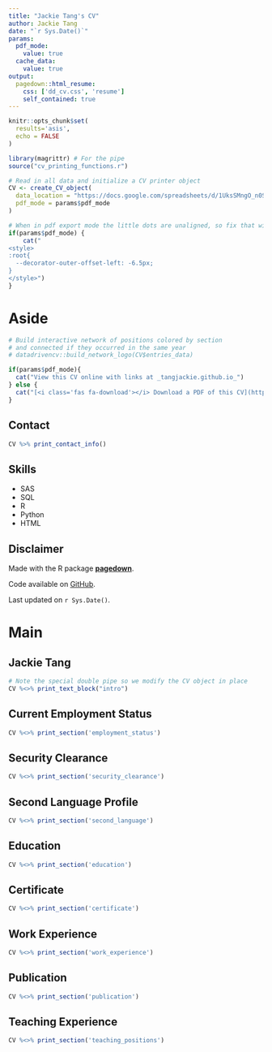 ```yaml
---
title: "Jackie Tang's CV"
author: Jackie Tang
date: "`r Sys.Date()`"
params:
  pdf_mode:
    value: true
  cache_data:
    value: true
output:
  pagedown::html_resume:
    css: ['dd_cv.css', 'resume']
    self_contained: true
---
```


```r
knitr::opts_chunk$set(
  results='asis', 
  echo = FALSE
)

library(magrittr) # For the pipe
source("cv_printing_functions.r")

# Read in all data and initialize a CV printer object
CV <- create_CV_object(
  data_location = "https://docs.google.com/spreadsheets/d/1UksSMngO_n0SNxbgIJKlTk2sOtBLrpb5HmXl9GxBQv0/edit?usp=sharing",  
  pdf_mode = params$pdf_mode
)

```


```r
# When in pdf export mode the little dots are unaligned, so fix that with some conditional CSS.
if(params$pdf_mode) {
    cat("
<style>
:root{
  --decorator-outer-offset-left: -6.5px;
}
</style>")
}
```


Aside
================================================================================

```r
# Build interactive network of positions colored by section
# and connected if they occurred in the same year
# datadrivencv::build_network_logo(CV$entries_data)
```


```r
if(params$pdf_mode){
  cat("View this CV online with links at _tangjackie.github.io_")
} else {
  cat("[<i class='fas fa-download'></i> Download a PDF of this CV](https://github.com/tangjackie/CV/CV.pdf)")
}
```

Contact {#contact}
--------------------------------------------------------------------------------

```r
CV %>% print_contact_info()
```



Skills {#skills}
--------------------------------------------------------------------------------

- <i class="far fa-chart-bar"></i> SAS
- <i class="fas fa-database"></i> SQL
- <i class="fab fa-r-project"></i> R
- <i class="fab fa-python"></i> Python
- <i class="fab fa-html5"></i> HTML
<!-- - <i class="fab fa-markdown"></i> Markdown -->



Disclaimer {#disclaimer}
--------------------------------------------------------------------------------

Made with the R package [**pagedown**](https://github.com/rstudio/pagedown). 

Code available on <i class="fa fa-github"></i> [GitHub](https://github.com/tangjackie/CV).

Last updated on `r Sys.Date()`.



Main
================================================================================

Jackie Tang {#title}
--------------------------------------------------------------------------------

```r
# Note the special double pipe so we modify the CV object in place
CV %<>% print_text_block("intro") 
```


Current Employment Status {data-icon=id-card}
--------------------------------------------------------------------------------

```r
CV %<>% print_section('employment_status')
```


Security Clearance {data-icon=fingerprint}
--------------------------------------------------------------------------------

```r
CV %<>% print_section('security_clearance')
```


Second Language Profile {data-icon=language}
--------------------------------------------------------------------------------

```r
CV %<>% print_section('second_language')
```


Education {data-icon=graduation-cap data-concise=true}
--------------------------------------------------------------------------------

```r
CV %<>% print_section('education')
```


Certificate {data-icon=certificate data-concise=true}
--------------------------------------------------------------------------------

```r
CV %<>% print_section('certificate')
```


Work Experience {data-icon=suitcase}
--------------------------------------------------------------------------------

<!-- ::: aside -->
<!-- ```{r}  -->
<!-- CV %<>% print_text_block('work_experience_aside') -->
<!-- ``` -->
<!-- ::: -->

```r
CV %<>% print_section('work_experience')
```


Publication {data-icon=book}
--------------------------------------------------------------------------------

```r
CV %<>% print_section('publication')
```


<!-- These breaks just force a new page so section doesnt get cut off -->
<!-- <br> -->
<!-- <br> -->
<!-- <br> -->

Teaching Experience {data-icon=chalkboard-teacher}
--------------------------------------------------------------------------------

<!-- ::: aside -->
<!-- ```{r}  -->
<!-- CV %<>% print_text_block('teaching_experience_aside') -->
<!-- ``` -->
<!-- ::: -->

```r
CV %<>% print_section('teaching_positions')
```




